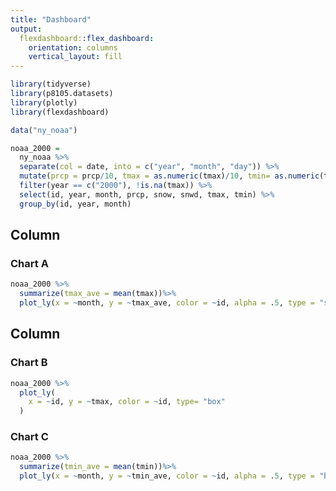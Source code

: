 ```yaml
---
title: "Dashboard"
output: 
  flexdashboard::flex_dashboard:
    orientation: columns
    vertical_layout: fill
---
```


```r
library(tidyverse)
library(p8105.datasets)
library(plotly)
library(flexdashboard)
```

```r
data("ny_noaa")

noaa_2000 = 
  ny_noaa %>%
  separate(col = date, into = c("year", "month", "day")) %>%
  mutate(prcp = prcp/10, tmax = as.numeric(tmax)/10, tmin= as.numeric(tmin)/10) %>%
  filter(year == c("2000"), !is.na(tmax)) %>%
  select(id, year, month, prcp, snow, snwd, tmax, tmin) %>%
  group_by(id, year, month)
```

Column {data-width=650}
-----------------------------------------------------------------------



### Chart A

```r
noaa_2000 %>%
  summarize(tmax_ave = mean(tmax))%>%
  plot_ly(x = ~month, y = ~tmax_ave, color = ~id, alpha = .5, type = "scatter")
```

Column {data-width=350}
-----------------------------------------------------------------------

### Chart B

```r
noaa_2000 %>%
  plot_ly(
    x = ~id, y = ~tmax, color = ~id, type= "box"
  ) 
```

### Chart C

```r
noaa_2000 %>%
  summarize(tmin_ave = mean(tmin))%>%
  plot_ly(x = ~month, y = ~tmin_ave, color = ~id, alpha = .5, type = "bar")
```


